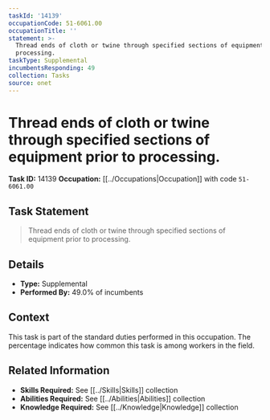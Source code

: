 ```yaml
---
taskId: '14139'
occupationCode: 51-6061.00
occupationTitle: ''
statement: >-
  Thread ends of cloth or twine through specified sections of equipment prior to
  processing.
taskType: Supplemental
incumbentsResponding: 49
collection: Tasks
source: onet
---
```

# Thread ends of cloth or twine through specified sections of equipment prior to processing.

**Task ID:** 14139
**Occupation:** [[../Occupations|Occupation]] with code `51-6061.00`

## Task Statement

> Thread ends of cloth or twine through specified sections of equipment prior to processing.

## Details

- **Type:** Supplemental
- **Performed By:** 49.0% of incumbents

## Context

This task is part of the standard duties performed in this occupation. The percentage indicates how common this task is among workers in the field.

## Related Information

- **Skills Required:** See [[../Skills|Skills]] collection
- **Abilities Required:** See [[../Abilities|Abilities]] collection
- **Knowledge Required:** See [[../Knowledge|Knowledge]] collection

